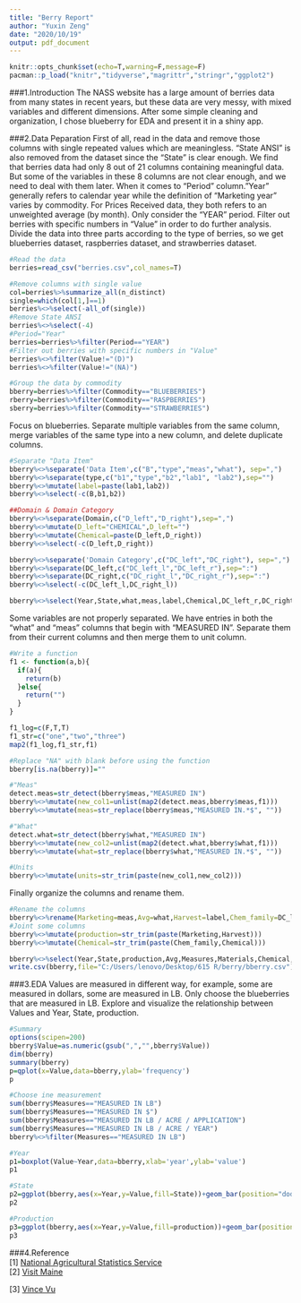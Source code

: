 ---
title: "Berry Report"
author: "Yuxin Zeng"
date: "2020/10/19"
output: pdf_document
---

```{r setup, include=FALSE}
knitr::opts_chunk$set(echo=T,warning=F,message=F)
pacman::p_load("knitr","tidyverse","magrittr","stringr","ggplot2")
```

###1.Introduction
The NASS website has a large amount of berries data from many states in recent years, but these data are very messy, with mixed variables and different dimensions. After some simple cleaning and organization, I chose blueberry for EDA and present it in a shiny app.

###2.Data Peparation
First of all, read in the data and remove those columns with single repeated values which are meaningless. "State ANSI" is also removed from the dataset since the "State" is clear enough. We find that berries data had only 8 out of 21 columns containing meaningful data. But some of the variables in these 8 columns are not clear enough, and we need to deal with them later.
When it comes to "Period" column."Year" generally refers to calendar year while the definition of "Marketing year" varies by commodity. For Prices Received data, they both refers to an unweighted average (by month). Only consider the "YEAR" period. 
Filter out berries with specific numbers in "Value" in order to do further analysis. 
Divide the data into three parts according to the type of berries, so we get blueberries dataset, raspberries dataset, and strawberries dataset. 
```{r}
#Read the data
berries=read_csv("berries.csv",col_names=T)

#Remove columns with single value
col=berries%>%summarize_all(n_distinct)
single=which(col[1,]==1)
berries%<>%select(-all_of(single))
#Remove State ANSI
berries%<>%select(-4)
#Period="Year"
berries=berries%>%filter(Period=="YEAR")
#Filter out berries with specific numbers in "Value"
berries%<>%filter(Value!="(D)")
berries%<>%filter(Value!="(NA)")

#Group the data by commodity
bberry=berries%>%filter(Commodity=="BLUEBERRIES")
rberry=berries%>%filter(Commodity=="RASPBERRIES")
sberry=berries%>%filter(Commodity=="STRAWBERRIES")
```

Focus on blueberries. Separate multiple variables from the same column, merge variables of the same type into a new column, and delete duplicate columns.
```{r}
#Separate "Data Item"
bberry%<>%separate('Data Item',c("B","type","meas","what"), sep=",") 
bberry%<>%separate(type,c("b1","type","b2","lab1", "lab2"),sep="")
bberry%<>%mutate(label=paste(lab1,lab2)) 
bberry%<>%select(-c(B,b1,b2)) 

##Domain & Domain Category
bberry%<>%separate(Domain,c("D_left","D_right"),sep=",")
bberry%<>%mutate(D_left="CHEMICAL",D_left="") 
bberry%<>%mutate(Chemical=paste(D_left,D_right)) 
bberry%<>%select(-c(D_left,D_right)) 

bberry%<>%separate('Domain Category',c("DC_left","DC_right"), sep=",")
bberry%<>%separate(DC_left,c("DC_left_l","DC_left_r"),sep=":")
bberry%<>%separate(DC_right,c("DC_right_l","DC_right_r"),sep=":")
bberry%<>%select(-c(DC_left_l,DC_right_l))

bberry%<>%select(Year,State,what,meas,label,Chemical,DC_left_r,DC_right_r,Value)
```

Some variables are not properly separated. We have entries in both the "what" and "meas" columns that begin with "MEASURED IN". Separate them from their current columns and then merge them to unit column.
```{r}
#Write a function
f1 <- function(a,b){
  if(a){
    return(b)
  }else{
    return("")
  }
}

f1_log=c(F,T,T)
f1_str=c("one","two","three")
map2(f1_log,f1_str,f1)

#Replace "NA" with blank before using the function
bberry[is.na(bberry)]=""

#"Meas"
detect.meas=str_detect(bberry$meas,"MEASURED IN")
bberry%<>%mutate(new_col1=unlist(map2(detect.meas,bberry$meas,f1))) 
bberry%<>%mutate(meas=str_replace(bberry$meas,"MEASURED IN.*$", ""))

#"What"
detect.what=str_detect(bberry$what,"MEASURED IN")
bberry%<>%mutate(new_col2=unlist(map2(detect.what,bberry$what,f1))) 
bberry%<>%mutate(what=str_replace(bberry$what,"MEASURED IN.*$", ""))

#Units
bberry%<>%mutate(units=str_trim(paste(new_col1,new_col2)))
```

Finally organize the columns and rename them.
```{r}
#Rename the columns
bberry%<>%rename(Marketing=meas,Avg=what,Harvest=label,Chem_family=DC_left_r,Materials=DC_right_r,Measures=units)
#Joint some columns
bberry%<>%mutate(production=str_trim(paste(Marketing,Harvest)))
bberry%<>%mutate(Chemical=str_trim(paste(Chem_family,Chemical)))

bberry%<>%select(Year,State,production,Avg,Measures,Materials,Chemical,Value)
write.csv(bberry,file="C:/Users/lenovo/Desktop/615 R/berry/bberry.csv")
```

###3.EDA
Values are measured in different way, for example, some are measured in dollars, some are measured in LB. Only choose the blueberries that are measured in LB. Explore and visualize the relationship between Values and Year, State, production.
```{r}
#Summary
options(scipen=200)
bberry$Value=as.numeric(gsub(",","",bberry$Value))
dim(bberry) 
summary(bberry)
p=qplot(x=Value,data=bberry,ylab='frequency')
p

#Choose ine measurement
sum(bberry$Measures=="MEASURED IN LB")
sum(bberry$Measures=="MEASURED IN $")
sum(bberry$Measures=="MEASURED IN LB / ACRE / APPLICATION")
sum(bberry$Measures=="MEASURED IN LB / ACRE / YEAR")
bberry%<>%filter(Measures=="MEASURED IN LB")

#Year
p1=boxplot(Value~Year,data=bberry,xlab='year',ylab='value')
p1

#State
p2=ggplot(bberry,aes(x=Year,y=Value,fill=State))+geom_bar(position="dodge",stat="identity")+xlab("year")+ylab("value")+labs(fill="State")
p2

#Production
p3=ggplot(bberry,aes(x=Year,y=Value,fill=production))+geom_bar(position="dodge",stat="identity")+xlab("year")+ylab("value")+labs(fill="production")
p3
```

###4.Reference
<div id="refer-anchor-1"></div>
[1] [National Agricultural Statistics Service](https://quickstats.nass.usda.gov/)
<div id="refer-anchor-2"></div>
[2] [Visit Maine](https://visitmaine.com/things-to-do/agricultural-attractions/wild-for-blueberries)
<div id="refer-anchor-3"></div>
[3] [Vince Vu](https://github.com/vqv/ggbiplot)

